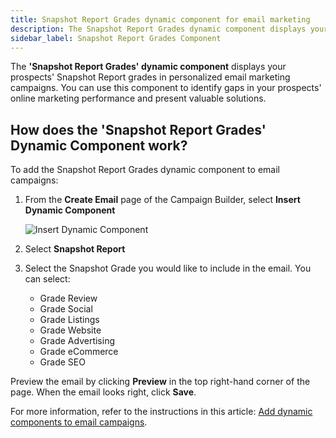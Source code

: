 ```yaml
---
title: Snapshot Report Grades dynamic component for email marketing
description: The Snapshot Report Grades dynamic component displays your prospects Snapshot Report grades in personalized email marketing campaigns.
sidebar_label: Snapshot Report Grades Component
---
```


The **'Snapshot Report Grades' dynamic component** displays your prospects' Snapshot Report grades in personalized email marketing campaigns. You can use this component to identify gaps in your prospects' online marketing performance and present valuable solutions.

## How does the 'Snapshot Report Grades' Dynamic Component work?

To add the Snapshot Report Grades dynamic component to email campaigns:

1. From the **Create Email** page of the Campaign Builder, select **Insert Dynamic Component**

   ![Insert Dynamic Component](./img/snapshot-report/grades-dynamic-component.jpg)

2. Select **Snapshot Report**

3. Select the Snapshot Grade you would like to include in the email. You can select:
   - Grade Review
   - Grade Social
   - Grade Listings
   - Grade Website 
   - Grade Advertising
   - Grade eCommerce
   - Grade SEO 

Preview the email by clicking **Preview** in the top right-hand corner of the page. When the email looks right, click **Save**.

For more information, refer to the instructions in this article: [Add dynamic components to email campaigns](/snapshot-report/add-dynamic-components-to-email).